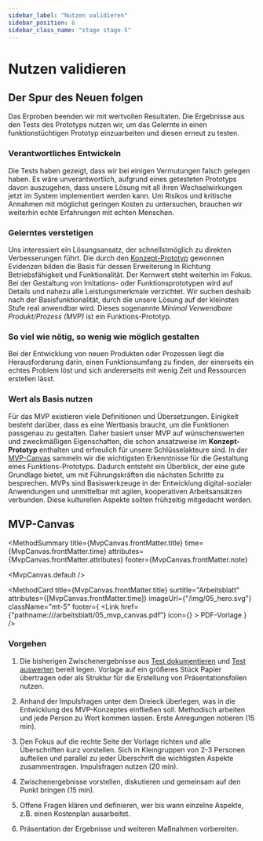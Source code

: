 ```yaml
---
sidebar_label: "Nutzen validieren"
sidebar_position: 6
sidebar_class_name: "stage stage-5"
---
```





# Nutzen validieren

## Der Spur des Neuen folgen

Das Erproben beenden wir mit wertvollen Resultaten. Die Ergebnisse aus den Tests des Prototyps nutzen wir, um das Gelernte in einen funktionstüchtigen Prototyp einzuarbeiten und diesen erneut zu testen.

### Verantwortliches Entwickeln

Die Tests haben gezeigt, dass wir bei einigen Vermutungen falsch gelegen haben. Es wäre unverantwortlich, aufgrund eines getesteten Prototyps davon auszugehen, dass unsere Lösung mit all ihren Wechselwirkungen jetzt im System implementiert werden kann. Um Risikos und kritische Annahmen mit möglichst geringen Kosten zu untersuchen, brauchen wir weiterhin echte Erfahrungen mit echten Menschen.

### Gelerntes verstetigen

Uns interessiert ein Lösungsansatz, der schnellstmöglich zu direkten Verbesserungen führt. Die durch den [Konzept-Prototyp](http://www.citylab-berlin.org/handbuch "Konzept-Prototyp") gewonnen Evidenzen bilden die Basis für dessen Erweiterung in Richtung Betriebsfähigkeit und Funktionalität. Der Kernwert steht weiterhin im Fokus. Bei der Gestaltung von Imitations- oder Funktionsprototypen wird auf Details und nahezu alle Leistungsmerkmale verzichtet. Wir suchen deshalb nach der Basisfunktionalität, durch die unsere Lösung auf der kleinsten Stufe real anwendbar wird. Dieses sogenannte _Minimal Verwendbare Produkt/Prozess (MVP)_ ist ein Funktions-Prototyp.

### So viel wie nötig, so wenig wie möglich gestalten

Bei der Entwicklung von neuen Produkten oder Prozessen liegt die Herausforderung darin, einen Funktionsumfang zu finden, der einerseits ein echtes Problem löst und sich andererseits mit wenig Zeit und Ressourcen erstellen lässt.

### Wert als Basis nutzen

Für das MVP existieren viele Definitionen und Übersetzungen. Einigkeit besteht darüber, dass es eine Wertbasis braucht, um die Funktionen passgenau zu gestalten. Daher basiert unser MVP auf wünschenswerten und zweckmäßigen Eigenschaften, die schon ansatzweise im **Konzept-Prototyp** enthalten und erfreulich für unsere Schlüsselakteure sind. In der [MVP-Canvas](http://www.citylab-berlin.org/handbuch "MVP-Canvas") sammeln wir die wichtigsten Erkenntnisse für die Gestaltung eines Funktions-Prototyps. Dadurch entsteht ein Überblick, der eine gute Grundlage bietet, um mit Führungskräften die nächsten Schritte zu besprechen. MVPs sind Basiswerkzeuge in der Entwicklung digital-sozialer Anwendungen und unmittelbar mit agilen, kooperativen Arbeitsansätzen verbunden. Diese kulturellen Aspekte sollten frühzeitig mitgedacht werden.

## MVP-Canvas

<MethodSummary
  title={MvpCanvas.frontMatter.title}
  time={MvpCanvas.frontMatter.time}
  attributes={MvpCanvas.frontMatter.attributes}
  footer={MvpCanvas.frontMatter.note}
>
  <MvpCanvas.default />
</MethodSummary>

<MethodCard
  title={MvpCanvas.frontMatter.title}
  surtitle="Arbeitsblatt"
  attributes={[MvpCanvas.frontMatter.time]}
  imageUrl={"/img/05_hero.svg"}
  className="mt-5"
  footer={
    <Link
      href={"pathname:///arbeitsblatt/05_mvp_canvas.pdf"}
      icon={<EditIcon className="w-3 h-3 text-inherit" />}
    >
      PDF-Vorlage
    </Link>
  }
/>

### Vorgehen

1. Die bisherigen Zwischenergebnisse aus [Test dokumentieren](http://www.citylab-berlin.org/handbuch "Test dokumentieren") und [Test auswerten](http://www.citylab-berlin.org/handbuch "Test auswerten") bereit legen. Vorlage auf ein größeres Stück Papier übertragen oder als Struktur für die Erstellung von Präsentationsfolien nutzen.

2. Anhand der Impulsfragen unter dem Dreieck überlegen, was in die Entwicklung des MVP-Konzeptes einfließen soll. Methodisch arbeiten und jede Person zu Wort kommen lassen. Erste Anregungen notieren (15 min).

3. Den Fokus auf die rechte Seite der Vorlage richten und alle Überschriften kurz vorstellen. Sich in Kleingruppen von 2-3 Personen aufteilen und parallel zu jeder Überschrift die wichtigsten Aspekte zusammentragen. Impulsfragen nutzen (20 min).

4. Zwischenergebnisse vorstellen, diskutieren und gemeinsam auf den Punkt bringen (15 min).

5. Offene Fragen klären und definieren, wer bis wann einzelne Aspekte, z.B. einen Kostenplan ausarbeitet.

6. Präsentation der Ergebnisse und weiteren Maßnahmen vorbereiten.
